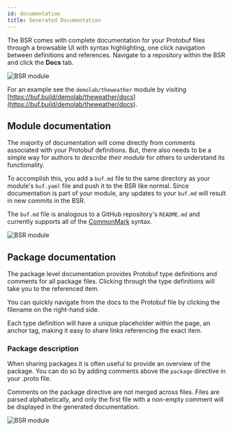 ```yaml
---
id: documentation
title: Generated Documentation
---
```



The BSR comes with complete documentation for your Protobuf files through a browsable UI with syntax highlighting, one click navigation between definitions and references. Navigate to a repository within the BSR and click the **Docs** tab. 

<Image alt="BSR module" src="/img/bsr/gen_docs-3.png" />

For an example see the `demolab/theweather` module by visiting [https://buf.build/demolab/theweather/docs](https://buf.build/demolab/theweather/docs).

## Module documentation

The majority of documentation will come directly from comments associated with your Protobuf definitions. But, there also needs to be a simple way for authors to *describe their module* for others to understand its functionality.

To accomplish this, you add a `buf.md` file to the same directory as your module's `buf.yaml` file and push it to the BSR like normal. Since documentation is part of your module, any updates to your `buf.md` will result in new commits in the BSR.

The `buf.md` file is analogous to a GitHub repository's `README.md` and currently supports all of the
[CommonMark](https://commonmark.org) syntax.

<Image alt="BSR module" src="/img/bsr/gen_docs-2.png" />

## Package documentation

The package level documentation provides Protobuf type definitions and comments for all package files. Clicking through the type definitions will take you to the referenced item.

You can quickly navigate from the docs to the Protobuf file by clicking the filename on the right-hand side.

Each type definition will have a unique placeholder within the page, an anchor tag, making it easy to share links referencing the exact item.

### Package description

When sharing packages it is often useful to provide an overview of the package. You can do so by adding comments above the `package` directive in your .proto file.

Comments on the package directive are not merged across files. Files are parsed alphabetically, and only the first file with a non-empty comment will be displayed in the generated documentation.

<Image alt="BSR module" src="/img/bsr/gen_docs-1_v2.png" />